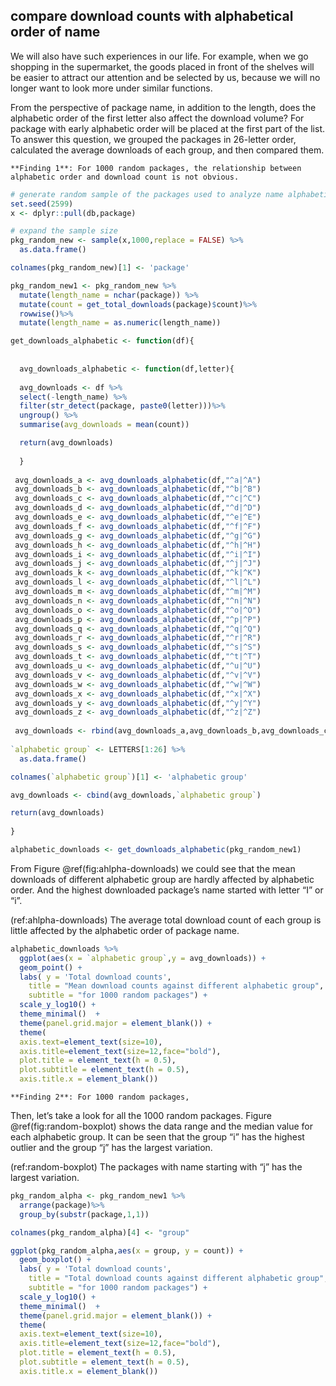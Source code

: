 ## compare download counts with alphabetical order of name

We will also have such experiences in our life. For example, when we go shopping in the supermarket, the goods placed in front of the shelves will be easier to attract our attention and be selected by us, because we will no longer want to look more under similar functions.

From the perspective of package name, in addition to the length, does the alphabetic order of the first letter also affect the download volume? For package with early alphabetic order will be placed at the first part of the list. To answer this question, we grouped the packages in 26-letter order, calculated the average downloads of each group, and then compared them.

```block
**Finding 1**: For 1000 random packages, the relationship between alphabetic order and download count is not obvious.
```

```r
# generate random sample of the packages used to analyze name alphabetic order
set.seed(2599)
x <- dplyr::pull(db,package)

# expand the sample size
pkg_random_new <- sample(x,1000,replace = FALSE) %>%
  as.data.frame()

colnames(pkg_random_new)[1] <- 'package'

pkg_random_new1 <- pkg_random_new %>%
  mutate(length_name = nchar(package)) %>%
  mutate(count = get_total_downloads(package)$count)%>%
  rowwise()%>%
  mutate(length_name = as.numeric(length_name)) 
```

```r

get_downloads_alphabetic <- function(df){
  
  
  avg_downloads_alphabetic <- function(df,letter){
  
  avg_downloads <- df %>%
  select(-length_name) %>%
  filter(str_detect(package, paste0(letter)))%>%
  ungroup() %>%
  summarise(avg_downloads = mean(count))

  return(avg_downloads)
  
  }
  
 avg_downloads_a <- avg_downloads_alphabetic(df,"^a|^A")
 avg_downloads_b <- avg_downloads_alphabetic(df,"^b|^B")
 avg_downloads_c <- avg_downloads_alphabetic(df,"^c|^C")
 avg_downloads_d <- avg_downloads_alphabetic(df,"^d|^D")
 avg_downloads_e <- avg_downloads_alphabetic(df,"^e|^E")
 avg_downloads_f <- avg_downloads_alphabetic(df,"^f|^F")
 avg_downloads_g <- avg_downloads_alphabetic(df,"^g|^G")
 avg_downloads_h <- avg_downloads_alphabetic(df,"^h|^H")
 avg_downloads_i <- avg_downloads_alphabetic(df,"^i|^I")
 avg_downloads_j <- avg_downloads_alphabetic(df,"^j|^J")
 avg_downloads_k <- avg_downloads_alphabetic(df,"^k|^K")
 avg_downloads_l <- avg_downloads_alphabetic(df,"^l|^L")
 avg_downloads_m <- avg_downloads_alphabetic(df,"^m|^M")
 avg_downloads_n <- avg_downloads_alphabetic(df,"^n|^N")
 avg_downloads_o <- avg_downloads_alphabetic(df,"^o|^O")
 avg_downloads_p <- avg_downloads_alphabetic(df,"^p|^P")
 avg_downloads_q <- avg_downloads_alphabetic(df,"^q|^Q")
 avg_downloads_r <- avg_downloads_alphabetic(df,"^r|^R")
 avg_downloads_s <- avg_downloads_alphabetic(df,"^s|^S")
 avg_downloads_t <- avg_downloads_alphabetic(df,"^t|^T")
 avg_downloads_u <- avg_downloads_alphabetic(df,"^u|^U")
 avg_downloads_v <- avg_downloads_alphabetic(df,"^v|^V")
 avg_downloads_w <- avg_downloads_alphabetic(df,"^w|^W")
 avg_downloads_x <- avg_downloads_alphabetic(df,"^x|^X")
 avg_downloads_y <- avg_downloads_alphabetic(df,"^y|^Y")
 avg_downloads_z <- avg_downloads_alphabetic(df,"^z|^Z")
 
 avg_downloads <- rbind(avg_downloads_a,avg_downloads_b,avg_downloads_c,avg_downloads_d,avg_downloads_e,avg_downloads_f,avg_downloads_g,avg_downloads_h,avg_downloads_i,avg_downloads_j,avg_downloads_k,avg_downloads_l,avg_downloads_m,avg_downloads_n,avg_downloads_o,avg_downloads_p,avg_downloads_q,avg_downloads_r,avg_downloads_s,avg_downloads_t,avg_downloads_u,avg_downloads_v,avg_downloads_w,avg_downloads_x,avg_downloads_y,avg_downloads_z)
 
`alphabetic group` <- LETTERS[1:26] %>%
  as.data.frame()

colnames(`alphabetic group`)[1] <- 'alphabetic group'

avg_downloads <- cbind(avg_downloads,`alphabetic group`)

return(avg_downloads)
  
}

alphabetic_downloads <- get_downloads_alphabetic(pkg_random_new1)

```

From Figure \@ref(fig:ahlpha-downloads) we could see that the mean downloads of different alphabetic group are hardly affected by alphabetic order. And the highest downloaded package's name started with letter "I" or "i".

(ref:ahlpha-downloads) The average total download count of each group is little affected by the alphabetic order of package name.

```r

alphabetic_downloads %>%
  ggplot(aes(x = `alphabetic group`,y = avg_downloads)) +
  geom_point() +
  labs( y = 'Total download counts',
    title = "Mean download counts against different alphabetic group",
    subtitle = "for 1000 random packages") +
  scale_y_log10() +
  theme_minimal()  +
  theme(panel.grid.major = element_blank()) +
  theme(
  axis.text=element_text(size=10),
  axis.title=element_text(size=12,face="bold"),
  plot.title = element_text(h = 0.5),
  plot.subtitle = element_text(h = 0.5),
  axis.title.x = element_blank())
```

```block
**Finding 2**: For 1000 random packages, 
```

Then, let's take a look for all the 1000 random packages. Figure \@ref(fig:random-boxplot) shows the data range and the median value for each alphabetic group. It can be seen that the group "i" has the highest outlier and the group "j" has the largest variation.

(ref:random-boxplot) The packages with name starting with "j" has the largest variation.

```r
pkg_random_alpha <- pkg_random_new1 %>%
  arrange(package)%>%
  group_by(substr(package,1,1))

colnames(pkg_random_alpha)[4] <- "group"

ggplot(pkg_random_alpha,aes(x = group, y = count)) +
  geom_boxplot() +
  labs( y = 'Total download counts',
    title = "Total download counts against different alphabetic group",
    subtitle = "for 1000 random packages") +
  scale_y_log10() +
  theme_minimal()  +
  theme(panel.grid.major = element_blank()) +
  theme(
  axis.text=element_text(size=10),
  axis.title=element_text(size=12,face="bold"),
  plot.title = element_text(h = 0.5),
  plot.subtitle = element_text(h = 0.5),
  axis.title.x = element_blank())
```

